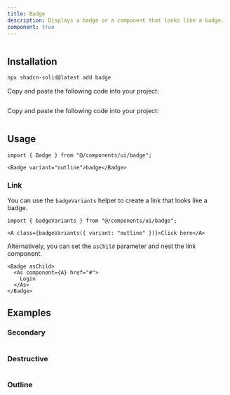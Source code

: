 ```yaml
---
title: Badge
description: Displays a badge or a component that looks like a badge.
component: true
---
```




<ComponentPreview name="badge-demo" >

```tsx file=<rootDir>/src/registry/tailwindcss/examples/badge-demo.tsx
```

</ComponentPreview>

## Installation

<ComponentInstallation >


```bash
npx shadcn-solid@latest add badge
```


<Step >

<StepItem>Copy and paste the following code into your project:</StepItem>
```tsx file=<rootDir>/src/registry/tailwindcss/ui/badge.tsx
```

</Step>

<Step >

<StepItem>Copy and paste the following code into your project:</StepItem>
```tsx file=<rootDir>/../packages/unocss/ui/badge.tsx
```

</Step>

</ComponentInstallation>

## Usage

```tsx
import { Badge } from "@/components/ui/badge";
```

```tsx
<Badge variant="outline">badge</Badge>
```

### Link

You can use the `badgeVariants` helper to create a link that looks like a badge.

```tsx
import { badgeVariants } from "@/components/ui/badge";
```

```tsx
<A class={badgeVariants({ variant: "outline" })}>Click here</A>
```

Alternatively, you can set the `asChild` parameter and nest the link component.

```tsx
<Badge asChild>
  <As component={A} href="#">
    Login
  </As>
</Badge>
```

## Examples

### Secondary

<ComponentPreview name="badge-secondary" >

```tsx file=<rootDir>/src/registry/tailwindcss/examples/badge-secondary.tsx
```

</ComponentPreview>

### Destructive

<ComponentPreview name="badge-destructive" >

```tsx file=<rootDir>/src/registry/tailwindcss/examples/badge-destructive.tsx
```

</ComponentPreview>

### Outline

<ComponentPreview name="badge-outline" >

```tsx file=<rootDir>/src/registry/tailwindcss/examples/badge-outline.tsx
```

</ComponentPreview>
